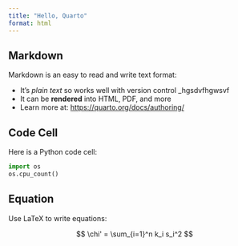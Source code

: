 ```yaml
---
title: "Hello, Quarto"
format: html
---
```


## Markdown

Markdown is an easy to read and write text format:

- It's _plain text_ so works well with version control _hgsdvfhgwsvf
- It can be **rendered** into HTML, PDF, and more
- Learn more at: <https://quarto.org/docs/authoring/>

## Code Cell

Here is a Python code cell:

```python
import os
os.cpu_count()
```

## Equation

Use LaTeX to write equations:

$$
\chi' = \sum_{i=1}^n k_i s_i^2
$$
